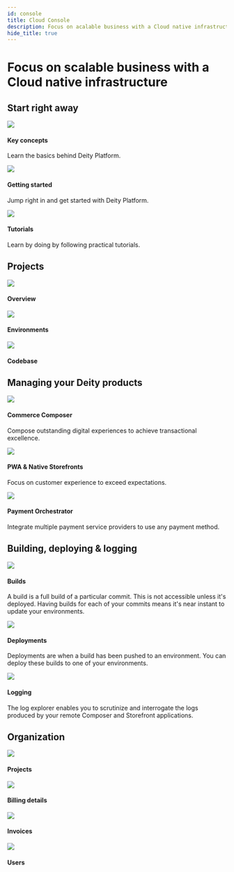 ```yaml
---
id: console
title: Cloud Console
description: Focus on acalable business with a Cloud native infrastructure.
hide_title: true
---
```



<h1 className="headline mb20">Focus on scalable business with a Cloud native infrastructure</h1>


<StartContent />

## Start right away

<div className="flex mb100 brighten">
  <Card to="/console/key-concepts">
    <img src="/img/icons/info.svg" />
    <h4>Key concepts</h4>
    <p>Learn the basics behind Deity Platform.</p>
  </Card>
  <Card to="/console/getting-started/sign-up">
    <img src="/img/icons/lightning.svg" />
    <h4>Getting started</h4>
    <p>Jump right in and get started with Deity Platform.</p>
  </Card>
  <Card to="/platform/support/tutorials">
    <img src="/img/icons/lightbulb.svg" />
    <h4>Tutorials</h4>
    <p>Learn by doing by following practical tutorials.</p>
  </Card>
</div>

## Projects

<div className="flex mb80 brighten">
  <Card to="/console/project-settings/overview">
    <img src="/img/icons/folders.svg" />
    <h4>Overview</h4>
    <p></p>
  </Card>
  <Card to="/console/project-settings/environments">
    <img src="/img/icons/cloud.svg" />
    <h4>Environments</h4>
    <p></p>
  </Card>
  <Card to="/console/project-settings/codebase">
    <img src="/img/icons/gitfork.svg" />
    <h4>Codebase</h4>
    <p></p>
  </Card>
</div>

## Managing your Deity products

<div className="flex mb100 brighten">
  <Card to="/console/composer">
    <img src="/img/icons/ticker.svg" />
    <h4>Commerce Composer</h4>
    <p>Compose outstanding digital experiences to achieve transactional excellence.</p>
  </Card>
  <Card to="/console/storefront">
    <img src="/img/icons/shop.svg" />
    <h4>PWA & Native Storefronts</h4>
    <p>Focus on customer experience to exceed expectations.</p>
  </Card>
  <Card to="/console/payments">
    <img src="/img/icons/coins.svg" />
    <h4>Payment Orchestrator</h4>
    <p>Integrate multiple payment service providers to use any payment method.</p>
  </Card>
</div>

## Building, deploying & logging

<div className="flex mb80 brighten">
  <Card to="/console/builds-deployments/builds">
    <img src="/img/icons/cpu.svg" />
    <h4>Builds</h4>
    <p>
      A build is a full build of a particular commit. This is not accessible unless it's deployed. Having builds for
      each of your commits means it's near instant to update your environments.
    </p>
  </Card>
  <Card to="/console/builds-deployments/deployments">
    <img src="/img/icons/deployment.svg" />
    <h4>Deployments</h4>
    <p>
      Deployments are when a build has been pushed to an environment. You can deploy these builds to one of your
      environments.
    </p>
  </Card>
  <Card to="/console/logs/log-entries">
    <img src="/img/icons/bug.svg" />
    <h4>Logging</h4>
    <p>
      The log explorer enables you to scrutinize and interrogate the logs produced by your remote Composer and
      Storefront applications.
    </p>
  </Card>
</div>

## Organization

<div className="flex mb80 brighten">
  <Card to="/console/organization/projects">
    <img src="/img/icons/folders.svg" />
    <h4>Projects</h4>
    <p></p>
  </Card>
  <Card to="/console/organization/billing-details">
    <img src="/img/icons/billing.svg" />
    <h4>Billing details</h4>
    <p></p>
  </Card>
  <Card to="/console/organization/invoices">
    <img src="/img/icons/receipt.svg" />
    <h4>Invoices</h4>
    <p></p>
  </Card>
  <Card to="/console/organization/users">
    <img src="/img/icons/users.svg" />
    <h4>Users</h4>
    <p></p>
  </Card>
</div>
